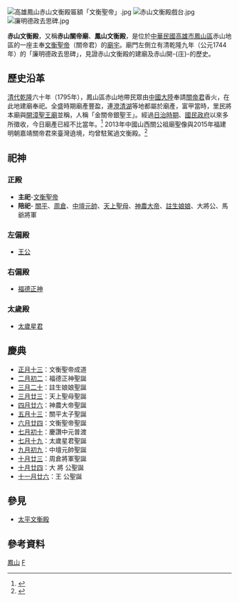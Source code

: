 {{東亞廟宇
| name = 赤山文衡殿
| img = File:Chishan Wenheng Temple 20140127.jpg
| img_capt = 
| image_width = 250px
| location = {{ROC-TW}}[[高雄市|高雄市]][[鳳山區|鳳山區]]文殿街2號
| god = [[文衡聖帝|文衡聖帝]]（關聖帝君）
| type = 
| struct =  
| open_year = {{QIN}}[[乾隆|乾隆]]60年（1795年）創建
| cere_date =[[農曆|農曆]][[正月十三|正月十三]]（文衡聖帝成道）<br/>[[農曆|農曆]][[六月廿四|六月廿四]]（文衡聖帝聖誕）
| mass_rapid_transit =
| bus =  
|}}
[[File:高雄鳳山赤山文衡殿匾額「文衡聖帝」.jpg|thumb]]
[[File:赤山文衡殿戲台.jpg|thumb]]
[[File:廉明德政去思碑.jpg|thumb]]

'''赤山文衡殿'''，又稱'''赤山關帝廟'''、'''鳳山文衡殿'''，是位於[[中華民國|中華民國]][[高雄市|高雄市]][[鳳山區|鳳山區]]赤山地區的一座主奉[[文衡聖帝|文衡聖帝]]（關帝君）的[[廟宇|廟宇]]。廟門左側立有清乾隆九年（公元1744年）的「廉明德政去思碑」，見證赤山文衡殿的建廟及赤山開-{庄}-的歷史。

==歷史沿革==
[[清代|清代]][[乾隆|乾隆]]六十年（1795年），鳳山區赤山地帶民眾由[[中國大陸|中國大陸]]奉請[[關帝君|關帝君]]香火，在此地建廟奉祀。全盛時期廟產豐盈，連[[澄清湖|澄清湖]]等地都屬於廟產，富甲當時，里民將本廟與[[開漳聖王廟|開漳聖王廟]]並稱，人稱「金關帝銀聖王」。經過[[台灣日治時期|日治時期]]、[[國民政府|國民政府]]以來多所徵收，今日廟產已經不比當年。<ref>{{Cite web |url=http://content.edu.tw/local/kaushoun/chinnan/2/1/3.htm |title=赤山文衡殿 |access-date=2012-02-05 |archive-url=https://web.archive.org/web/20121222010956/http://content.edu.tw/local/kaushoun/chinnan/2/1/3.htm |archive-date=2012-12-22 |dead-url=yes }}</ref>
2013年中國山西關公祖廟聖像與2015年福建明朝嘉靖關帝君來臺灣遶境，均曾駐駕過文衡殿。<ref>{{Cite web |url=http://news.ltn.com.tw/news/life/breakingnews/1199819 |title=福建600年關公像來台 遶境鳳山祈福 |access-date=2015-01-21 |archive-date=2018-12-11 |archive-url=https://web.archive.org/web/20181211194945/http://news.ltn.com.tw/news/life/breakingnews/1199819 |dead-url=no }}</ref>

==祀神==
===正殿===
*'''主祀 '''-[[文衡聖帝|文衡聖帝]]
*'''陪祀 '''- [[關平|關平]]、[[周倉|周倉]]、[[中壇元帥|中壇元帥]]、[[天上聖母|天上聖母]]、[[神農大帝|神農大帝]]、[[註生娘娘|註生娘娘]]、大將公、馬爺將軍

===左偏殿===
*[[謝安|王公]]

===右偏殿===
*[[福德正神|福德正神]]

===太歲殿===
*[[太歲星君|太歲星君]]

==慶典==
*[[正月十三|正月十三]]：文衡聖帝成道
*[[二月初二|二月初二]]：福德正神聖誕
*[[三月二十|三月二十]]：註生娘娘聖誕
*[[三月廿三|三月廿三]]：天上聖母聖誕
*[[四月廿六|四月廿六]]：神農大帝聖誕
*[[五月十三|五月十三]]：關平太子聖誕
*[[六月廿四|六月廿四]]：文衡聖帝聖誕
*[[七月初十|七月初十]]：慶讚中元普渡
*[[七月十九|七月十九]]：太歲星君聖誕
*[[九月初九|九月初九]]：中壇元帥聖誕
*[[十月廿三|十月廿三]]：周倉將軍聖誕
*[[十月廿四|十月廿四]]：大 將 公聖誕
*[[十一月廿六|十一月廿六]]：王  公聖誕

==參見==
*[[太平文衡殿|太平文衡殿]]

==參考資料==
{{Reflist}}

[[Category:高雄市關帝廟|鳳山]]
[[Category:鳳山區|F]]